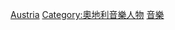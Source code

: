 {{Commons category|Musicologists from Austria}}

[[Category:各國音樂學家|Austria]]
[[Category:奧地利音樂人物|Category:奧地利音樂人物]]
[[Category:奧地利學者|音樂]]